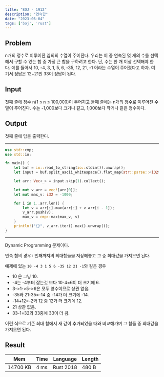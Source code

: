 ```yaml
---
title: "BOJ - 1912"
description: "연속합"
date: "2023-05-04"
tags: ['boj', 'rust']
---
```

## Problem
n개의 정수로 이루어진 임의의 수열이 주어진다. 우리는 이 중 연속된 몇 개의 수를 선택해서 구할 수 있는 합 중 가장 큰 합을 구하려고 한다. 단, 수는 한 개 이상 선택해야 한다. 예를 들어서 10, -4, 3, 1, 5, 6, -35, 12, 21, -1 이라는 수열이 주어졌다고 하자. 여기서 정답은 12+21인 33이 정답이 된다.


## Input
첫째 줄에 정수 n(1 ≤ n ≤ 100,000)이 주어지고 둘째 줄에는 n개의 정수로 이루어진 수열이 주어진다. 수는 -1,000보다 크거나 같고, 1,000보다 작거나 같은 정수이다.

## Output
첫째 줄에 답을 출력한다.

---
```rust
use std::cmp;
use std::io;

fn main() {
    let buf = io::read_to_string(io::stdin()).unwrap();
    let input = buf.split_ascii_whitespace().flat_map(str::parse::<i32>);

    let arr: Vec<_> = input.skip(1).collect();

    let mut v_arr = vec![arr[0]];
    let mut max_v: i32 = -1000;

    for i in 1..arr.len() {
        let v = arr[i].max(arr[i] + v_arr[i - 1]);
        v_arr.push(v);
        max_v = cmp::max(max_v, v)
    }
    println!("{}", v_arr.iter().max().unwrap());
}
```
---

Dynamic Programming 문제이다.

연속 합의 경우 i 번째까지의 최대합들을 저장해놓고 그 중 최대값을 가져오면 된다.

예제에 있는 ``10 -4 3 1 5 6 -35 12 21 -1``와 같은 경우


+ 10 은 그냥 10.
+ -4는 -4부터 잡는것 보다 10-4=6이 더 크기에 6.
+ 3->1->5->6은 모두 양수이므로 상관 없음.
+ -35와 21-35=-14 중 -14가 더 크기에 -14.
+ -14+12=-2와 12 중 12가 더 크기에 12.
+ 21 상관 없음.
+ 33-1=32와 33중에 33이 더 큼.


이런 식으로 기존 최대 합에서 새 값이 추가되었을 때와 비교해가며 그 합들 중 최대값을 가져오면 된다.

## Result
| Mem      | Time | Language  | Length |
|----------|------|-----------|--------|
| 14700 KB | 4 ms | Rust 2018 | 480 B  |
